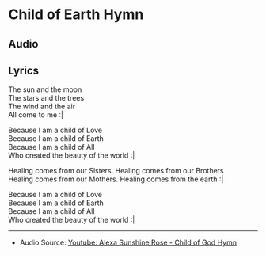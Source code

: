   
# Child of Earth Hymn




## Audio

<AudioComponent source="/audio/child-of-god-hymn.m4a"/>

  
## Lyrics

The sun and the moon  
The stars and the trees  
The wind and the air  
All come to me :|   
  
Because I am a child of Love  
Because I am a child of Earth  
Because I am a child of All  
Who created the beauty of the world :|  
  
Healing comes from our Sisters. 
Healing comes from our Brothers  
Healing comes from our Mothers. 
Healing comes from the earth :|  
  
Because I am a child of Love  
Because I am a child of Earth   
Because I am a child of All  
Who created the beauty of the world :|  

----  
  
- Audio Source: [Youtube: Alexa Sunshine Rose - Child of God Hymn](https://www.youtube.com/watch?v=L6jrSF9LGcw)   
  
